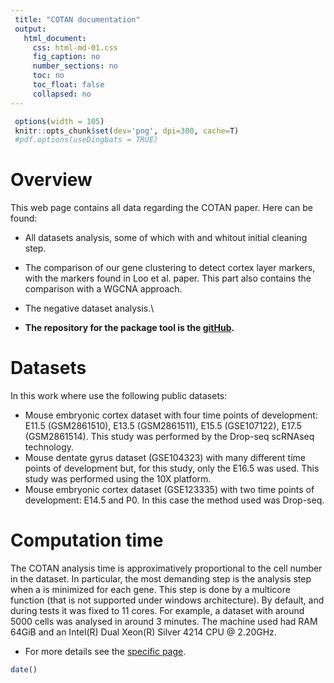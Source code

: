 ```yaml
---
 title: "COTAN documentation"
 output:
   html_document:
     css: html-md-01.css
     fig_caption: no
     number_sections: no
     toc: no
     toc_float: false
     collapsed: no
---
```


```r
 options(width = 105)
 knitr::opts_chunk$set(dev='png', dpi=300, cache=T)
 #pdf.options(useDingbats = TRUE)
```



# Overview

This web page contains all data regarding the COTAN paper. Here can be found:

* All datasets analysis, some of which with and whitout initial cleaning step. 

* The comparison of our gene clustering to detect cortex layer markers, with the markers found in Loo et al. paper. This part also contains the comparison with a WGCNA approach.

* The negative dataset analysis.\\

* **The repository for the package tool is the [gitHub](https://github.com/seriph78/COTAN).**

# Datasets

In this work where use the following public datasets:

- Mouse embryonic cortex dataset with four time points of development: E11.5 (GSM2861510), E13.5 (GSM2861511), E15.5 (GSE107122), E17.5 (GSM2861514). This study was performed by the Drop-seq scRNAseq technology.
- Mouse dentate gyrus dataset (GSE104323) with many different time points of development but, for this study, only the E16.5 was used. This study was performed using the 10X platform.
- Mouse embryonic cortex dataset (GSE123335) with two time points of development: E14.5 and P0. In this case the method used was Drop-seq.

# Computation time 
The COTAN analysis time is approximatively proportional to the cell number in the dataset. In particular, the most demanding step is the analysis step when a is minimized for each gene. This step is done by a multicore function (that is not supported under windows architecture). By default, and during tests it was fixed to 11 cores.
For example, a dataset with around 5000 cells was analysed in around 3 minutes. The machine used had RAM 64GiB and an Intel(R) Dual Xeon(R) Silver 4214 CPU @ 2.20GHz. 

* For more details see the [specific page](https://seriph78.github.io/Cotan_paper/Execution_times.nb.html).

```r
date()
```


